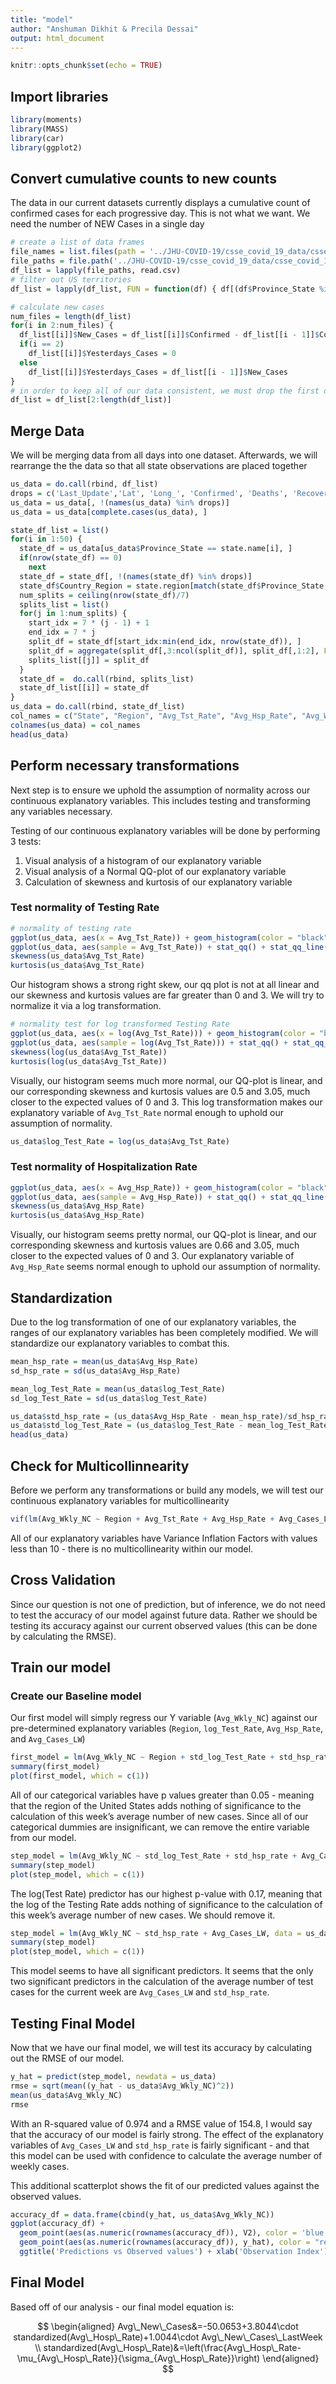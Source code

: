 ```yaml
---
title: "model"
author: "Anshuman Dikhit & Precila Dessai"
output: html_document
---
```


```r
knitr::opts_chunk$set(echo = TRUE)
```

## Import libraries
```r
library(moments)
library(MASS)
library(car)
library(ggplot2)
```

## Convert cumulative counts to new counts

The data in our current datasets currently displays a cumulative count of confirmed cases for each progressive day. This is not what we want. We need the number of NEW Cases in a single day

```r
# create a list of data frames
file_names = list.files(path = '../JHU-COVID-19/csse_covid_19_data/csse_covid_19_daily_reports_us/', pattern = '*.csv')
file_paths = file.path('../JHU-COVID-19/csse_covid_19_data/csse_covid_19_daily_reports_us', file_names)
df_list = lapply(file_paths, read.csv)
# filter out US territories
df_list = lapply(df_list, FUN = function(df) { df[(df$Province_State %in% state.name), ]})

# calculate new cases
num_files = length(df_list)
for(i in 2:num_files) {
  df_list[[i]]$New_Cases = df_list[[i]]$Confirmed - df_list[[i - 1]]$Confirmed
  if(i == 2)
    df_list[[i]]$Yesterdays_Cases = 0
  else
    df_list[[i]]$Yesterdays_Cases = df_list[[i - 1]]$New_Cases
}
# in order to keep all of our data consistent, we must drop the first day's data - it is the only one with an aggregate count
df_list = df_list[2:length(df_list)]
```




## Merge Data

We will be merging data from all days into one dataset. Afterwards, we will rearrange the the data so that all state observations are placed together
```r
us_data = do.call(rbind, df_list)
drops = c('Last_Update','Lat', 'Long_', 'Confirmed', 'Deaths', 'Recovered', 'Active', 'FIPS', 'Incident_Rate', 'People_Tested', 'People_Hospitalized', 'Mortality_Rate', 'UID', 'ISO3')
us_data = us_data[, !(names(us_data) %in% drops)]
us_data = us_data[complete.cases(us_data), ]

state_df_list = list()
for(i in 1:50) {
  state_df = us_data[us_data$Province_State == state.name[i], ]
  if(nrow(state_df) == 0)
    next
  state_df = state_df[, !(names(state_df) %in% drops)]
  state_df$Country_Region = state.region[match(state_df$Province_State, state.name)]
  num_splits = ceiling(nrow(state_df)/7)
  splits_list = list()
  for(j in 1:num_splits) {
    start_idx = 7 * (j - 1) + 1
    end_idx = 7 * j
    split_df = state_df[start_idx:min(end_idx, nrow(state_df)), ]
    split_df = aggregate(split_df[,3:ncol(split_df)], split_df[,1:2], FUN = mean)
    splits_list[[j]] = split_df
  }
  state_df =  do.call(rbind, splits_list)
  state_df_list[[i]] = state_df
}
us_data = do.call(rbind, state_df_list)
col_names = c("State", "Region", "Avg_Tst_Rate", "Avg_Hsp_Rate", "Avg_Wkly_NC", "Avg_Cases_LW")
colnames(us_data) = col_names
head(us_data)
```

## Perform necessary transformations

Next step is to ensure we uphold the assumption of normality across our continuous explanatory variables. This includes testing and transforming any variables necessary.

Testing of our continuous explanatory variables will be done by performing 3 tests:

1. Visual analysis of a histogram of our explanatory variable
2. Visual analysis of a Normal QQ-plot of our explanatory variable
3. Calculation of skewness and kurtosis of our explanatory variable

### Test normality of Testing Rate

```r
# normality of testing rate
ggplot(us_data, aes(x = Avg_Tst_Rate)) + geom_histogram(color = "black", fill = "red")
ggplot(us_data, aes(sample = Avg_Tst_Rate)) + stat_qq() + stat_qq_line()
skewness(us_data$Avg_Tst_Rate)
kurtosis(us_data$Avg_Tst_Rate)
```


Our histogram shows a strong right skew, our qq plot is not at all linear and our skewness and kurtosis values are far greater than 0 and 3. We will try to normalize it via a log transformation.

```r
# normality test for log transformed Testing Rate
ggplot(us_data, aes(x = log(Avg_Tst_Rate))) + geom_histogram(color = "black", fill = "red")
ggplot(us_data, aes(sample = log(Avg_Tst_Rate))) + stat_qq() + stat_qq_line()
skewness(log(us_data$Avg_Tst_Rate))
kurtosis(log(us_data$Avg_Tst_Rate))
```

Visually, our histogram seems much more normal, our QQ-plot is linear, and our corresponding skewness and kurtosis values are 0.5 and 3.05, much closer to the expected values of 0 and 3. This log transformation makes our explanatory variable of `Avg_Tst_Rate` normal enough to uphold our assumption of normality.

```r
us_data$log_Test_Rate = log(us_data$Avg_Tst_Rate)
```

### Test normality of Hospitalization Rate

```r
ggplot(us_data, aes(x = Avg_Hsp_Rate)) + geom_histogram(color = "black", fill = "blue")
ggplot(us_data, aes(sample = Avg_Hsp_Rate)) + stat_qq() + stat_qq_line()
skewness(us_data$Avg_Hsp_Rate)
kurtosis(us_data$Avg_Hsp_Rate)
```

Visually, our histogram seems pretty normal, our QQ-plot is linear, and our corresponding skewness and kurtosis values are 0.66 and 3.05, much closer to the expected values of 0 and 3. Our explanatory variable of `Avg_Hsp_Rate` seems normal enough to uphold our assumption of normality.

## Standardization

Due to the log transformation of one of our explanatory variables, the ranges of our explanatory variables has been completely modified. We will standardize our explanatory variables to combat this.
```r
mean_hsp_rate = mean(us_data$Avg_Hsp_Rate)
sd_hsp_rate = sd(us_data$Avg_Hsp_Rate)

mean_log_Test_Rate = mean(us_data$log_Test_Rate)
sd_log_Test_Rate = sd(us_data$log_Test_Rate)

us_data$std_hsp_rate = (us_data$Avg_Hsp_Rate - mean_hsp_rate)/sd_hsp_rate
us_data$std_log_Test_Rate = (us_data$log_Test_Rate - mean_log_Test_Rate)/sd_log_Test_Rate
head(us_data)
```

## Check for Multicollinnearity

Before we perform any transformations or build any models, we will test our continuous explanatory variables for multicollinearity

```r
vif(lm(Avg_Wkly_NC ~ Region + Avg_Tst_Rate + Avg_Hsp_Rate + Avg_Cases_LW, data = us_data))
```

All of our explanatory variables have Variance Inflation Factors with values less than 10 - there is no multicollinearity within our model.



## Cross Validation

Since our question is not one of prediction, but of inference, we do not need to test the accuracy of our model against future data. Rather we should be testing its accuracy against our current observed values (this can be done by calculating the RMSE).

## Train our model

### Create our Baseline model

Our first model will simply regress our Y variable (`Avg_Wkly_NC`) against our pre-determined explanatory variables (`Region`, `log_Test_Rate`, `Avg_Hsp_Rate`, and `Avg_Cases_LW`)
```r
first_model = lm(Avg_Wkly_NC ~ Region + std_log_Test_Rate + std_hsp_rate + Avg_Cases_LW, data = us_data)
summary(first_model)
plot(first_model, which = c(1))
```

All of our categorical variables have p values greater than 0.05 - meaning that the region of the United States adds nothing of significance to the calculation of this week's average number of new cases. Since all of our categorical dummies are insignificant, we can remove the entire variable from our model.

```r
step_model = lm(Avg_Wkly_NC ~ std_log_Test_Rate + std_hsp_rate + Avg_Cases_LW, data = us_data)
summary(step_model)
plot(step_model, which = c(1))
```

The log(Test Rate) predictor has our highest p-value with 0.17, meaning that the log of the Testing Rate adds nothing of significance to the calculation of this week's average number of new cases. We should remove it.

```r
step_model = lm(Avg_Wkly_NC ~ std_hsp_rate + Avg_Cases_LW, data = us_data)
summary(step_model)
plot(step_model, which = c(1))
```


This model seems to have all significant predictors. It seems that the only two significant predictors in the calculation of the average number of test cases for the current week are `Avg_Cases_LW` and `std_hsp_rate`.


## Testing Final Model

Now that we have our final model, we will test its accuracy by calculating out the RMSE of our model.

```r
y_hat = predict(step_model, newdata = us_data)
rmse = sqrt(mean((y_hat - us_data$Avg_Wkly_NC)^2))
mean(us_data$Avg_Wkly_NC)
rmse
```

With an R-squared value of 0.974 and a RMSE value of 154.8, I would say that the accuracy of our model is fairly strong. The effect of the explanatory variables of `Avg_Cases_LW` and `std_hsp_rate` is fairly significant - and that this model can be used with confidence to calculate the average number of weekly cases.

This additional scatterplot shows the fit of our predicted values against the observed values.
```r
accuracy_df = data.frame(cbind(y_hat, us_data$Avg_Wkly_NC))
ggplot(accuracy_df) +
  geom_point(aes(as.numeric(rownames(accuracy_df)), V2), color = 'blue') +
  geom_point(aes(as.numeric(rownames(accuracy_df)), y_hat), color = "red") +
  ggtitle('Predictions vs Observed values') + xlab('Observation Index') + ylab('Weekly Average of New Cases')
```


##  Final Model

Based off of our analysis - our final model equation is:

$$
\begin{aligned}
Avg\_New\_Cases&=-50.0653+3.8044\cdot standardized(Avg\_Hosp\_Rate)+1.0044\cdot Avg\_New\_Cases\_LastWeek \\
standardized(Avg\_Hosp\_Rate)&=\left(\frac{Avg\_Hosp\_Rate-\mu_{Avg\_Hosp\_Rate}}{\sigma_{Avg\_Hosp\_Rate}}\right)
\end{aligned}
$$
